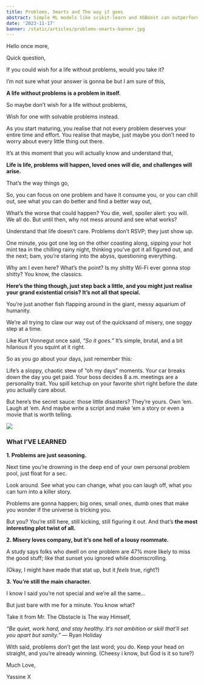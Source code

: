 ---
title: Problems, Smarts and The way it goes
abstract: Simple ML models like scikit-learn and XGBoost can outperform deep learning for tabular data, delivering fast, clear, and practical results—dive in to see why less is often more!
date: '2023-11-17'
banner: /static/articles/problems-smarts-banner.jpg
---

Hello once more,

Quick question,

If you could wish for a life without problems, would you take it?

I’m not sure what your answer is gonna be but I am sure of this,

**A life without problems is a problem in itself.**

So maybe don’t wish for a life without problems,

Wish for one with solvable problems instead.

As you start maturing, you realise that not every problem deserves your entire time and effort. You realise that maybe, just maybe you don’t need to worry about every little thing out there.

It’s at this moment that you will actually know and understand that,

**Life is life, problems will happen, loved ones will die, and challenges will arise.**

That’s the way things go,

So, you can focus on one problem and have it consume you, or you can chill out, see what you can do better and find a better way out,

What’s the worse that could happen? You die, well, spoiler alert: you will. We all do. But until then, why not mess around and see what works?

Understand that life doesn’t care. Problems don’t RSVP; they just show up.

One minute, you got one leg on the other coasting along, sipping your hot mint tea in the chilling rainy night, thinking you’ve got it all figured out, and the next; bam, you’re staring into the abyss, questioning everything.

Why am I even here? What’s the point? Is my shitty Wi-Fi ever gonna stop shitty? You know, the classics.

**Here’s the thing though, just step back a little, and you might just realise your grand existential crisis? It’s not all that special.**

You’re just another fish flapping around in the giant, messy aquarium of humanity.

We’re all trying to claw our way out of the quicksand of misery, one soggy step at a time.

Like Kurt Vonnegut once said, *“So it goes.”* It’s simple, brutal, and a bit hilarious if you squint at it right.

So as you go about your days, just remember this:

Life’s a sloppy, chaotic stew of “oh my days” moments. Your car breaks down the day you get paid. Your boss decides 8 a.m. meetings are a personality trait. You spill ketchup on your favorite shirt right before the date you actually care about.

But here’s the secret sauce: those little disasters? They’re yours. Own ‘em. Laugh at ‘em. And maybe write a script and make ‘em a story or even a movie that is worth telling.

![](https://yassineerradouani.wordpress.com/wp-content/uploads/2025/03/problems-problems-problemse280a6-visual-selection-4.png?w=1024)

### **What I’VE LEARNED**

**1. Problems are just seasoning.**

Next time you’re drowning in the deep end of your own personal problem pool, just float for a sec.

Look around. See what you can change, what you can laugh off, what you can turn into a killer story.

Problems are gonna happen; big ones, small ones, dumb ones that make you wonder if the universe is tricking you.

But you? You’re still here, still kicking, still figuring it out. And that’s **the most interesting plot twist of all.**

**2. Misery loves company, but it’s one hell of a lousy roommate.**

A study says folks who dwell on one problem are 47% more likely to miss the good stuff; 
like that sunset you ignored while doomscrolling.

(Okay, I might have made that stat up, but it *feels* true, right?)

**3. You’re still the main character.**

I know I said you’re not special and we’re all the same…

But just bare with me for a minute. You know what?

Take it from Mr. The Obstacle is The way Himself,

*“Be quiet, work hard, and stay healthy. It’s not ambition or skill that’ll set you apart but sanity.”* — Ryan Holiday

With said, problems don’t get the last word; you do. Keep your head on straight, and you’re already winning. (Cheesy i know, but God is it so ture?)

Much Love,

Yassine X
